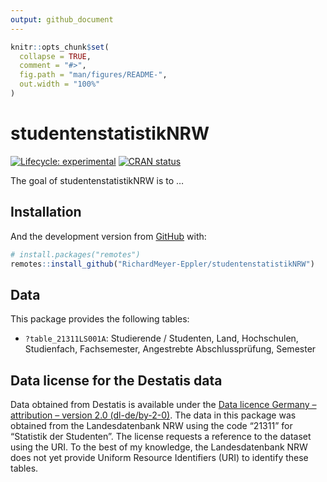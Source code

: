 ```yaml
---
output: github_document
---
```


<!-- README.md is generated from README.Rmd. Please edit that file -->

```r
knitr::opts_chunk$set(
  collapse = TRUE,
  comment = "#>",
  fig.path = "man/figures/README-",
  out.width = "100%"
)
```

# studentenstatistikNRW

<!-- badges: start -->
[![Lifecycle: experimental](https://img.shields.io/badge/lifecycle-experimental-orange.svg)](https://lifecycle.r-lib.org/articles/stages.html#experimental)
[![CRAN status](https://www.r-pkg.org/badges/version/studentenstatistikNRW)](https://CRAN.R-project.org/package=studentenstatistikNRW)
<!-- badges: end -->

The goal of studentenstatistikNRW is to ...

## Installation

And the development version from [GitHub](https://github.com/) with:

``` r
# install.packages("remotes")
remotes::install_github("RichardMeyer-Eppler/studentenstatistikNRW")
```
## Data

This package provides the following tables:

* `?table_21311LS001A`: Studierende / Studenten, Land, Hochschulen, Studienfach, Fachsemester, Angestrebte Abschlussprüfung, Semester

## Data license for the Destatis data

Data obtained from Destatis is available under the [Data licence Germany –
attribution – version 2.0 (dl-de/by-2-0)](www.govdata.de/dl-de/by-2-0). The data
in this package was obtained from the Landesdatenbank NRW using the code 
"21311" for "Statistik der Studenten". The license requests a reference to the 
dataset using the URI. To the best of my knowledge, the Landesdatenbank NRW does
not yet provide Uniform Resource Identifiers (URI) to identify these tables.
